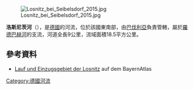 {{Coord|50|14|28.89|N|11|23|10.59|E|display=title}}
[[Image:Losnitz_bei_Seibelsdorf_2015.jpg|right]]

'''洛斯尼茨河'''（{{lang-de|Losnitz}}），是[[德國|德國]]的河流，位於該國東南部，由[[巴伐利亞|巴伐利亞]]負責管轄，屬於[[羅德巴赫河|羅德巴赫河]]的支流，河道全長9公里，流域面積18.5平方公里。

==參考資料==
* [http://geoportal.bayern.de/bayernatlas/default?lon=4458330.5&lat=5565764.0&zoom=9&base=951 Lauf und Einzugsgebiet der Losnitz] auf dem BayernAtlas

{{Germany-geo-stub}}
[[Category:德國河流|Category:德國河流]]